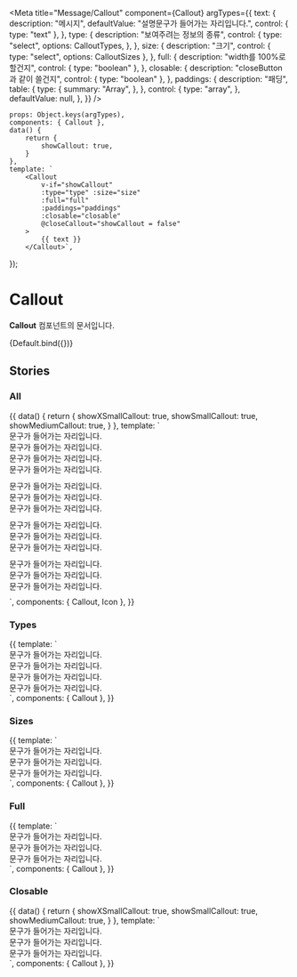 
<Meta
  title="Message/Callout"
  component={Callout}
  argTypes={{
    text: {
      description: "메시지",
      defaultValue: "설명문구가 들어가는 자리입니다.",
      control: {
        type: "text"
      },
    },
    type: {
      description: "보여주려는 정보의 종류",
      control: {
        type: "select",
        options: CalloutTypes,
      },
    },
    size: {
      description: "크기",
      control: {
        type: "select",
        options: CalloutSizes
      },
    },
    full: {
      description: "width를 100%로 할건지",
      control: {
        type: "boolean"
      },
    },
    closable: {
      description: "closeButton과 같이 쓸건지",
      control: {
        type: "boolean"
      },
    },
    paddings: {
      description: "패딩",
      table: {
        type: {
          summary: "Array",
        },
      },
      control: {
        type: "array",
      },
      defaultValue: null,
    },
  }}
/>

    props: Object.keys(argTypes),
    components: { Callout },
    data() {
        return {
            showCallout: true,
        }
    },
    template: `
        <Callout
            v-if="showCallout"
            :type="type" :size="size"
            :full="full"
            :paddings="paddings"
            :closable="closable"
            @closeCallout="showCallout = false"
        >
            {{ text }}
        </Callout>`,
});

# Callout

**Callout** 컴포넌트의 문서입니다.

<Story name="Default" height="100px">
  {Default.bind({})}
</Story>

<ArgsTable story="Default" />

## Stories

### All

<Canvas>
  <Story name="All">
    {{
        data() {
            return {
                showXSmallCallout: true,
                showSmallCallout: true,
                showMediumCallout: true,
            }
        },
        template: `
        <div>
            <div style="margin-bottom: 10px">
                <div>
                    <Callout type='information'>문구가 들어가는 자리입니다.</Callout>
                </div>
                <div>
                    <Callout type='error'>문구가 들어가는 자리입니다.</Callout>
                </div>
                <div>
                    <Callout type='success'>문구가 들어가는 자리입니다.</Callout>
                </div>
                <div>
                    <Callout type='notice'>문구가 들어가는 자리입니다.</Callout>
                </div>
            </div>
            <div style="margin-bottom: 10px">
                <div>
                    <Callout size="xsmall">문구가 들어가는 자리입니다.</Callout>
                </div>
                <div>
                    <Callout size="small">문구가 들어가는 자리입니다.</Callout>
                </div>
                <div>
                    <Callout size="medium">문구가 들어가는 자리입니다.</Callout>
                </div>
            </div>
            <div style="margin-bottom: 10px">
                <div>
                    <Callout size="xsmall" full>문구가 들어가는 자리입니다.</Callout>
                </div>
                <div>
                    <Callout size="small" full>문구가 들어가는 자리입니다.</Callout>
                </div>
                <div>
                    <Callout size="medium" full>문구가 들어가는 자리입니다.</Callout>
                </div>
            </div>
            <div style="margin-bottom: 10px">
                <div>
                    <Callout v-if="showXSmallCallout" size="xsmall" closable @closeCallout="showXSmallCallout = false">문구가 들어가는 자리입니다.</Callout>
                </div>
                <div>
                    <Callout v-if="showSmallCallout" size="small" closable @closeCallout="showSmallCallout = false">문구가 들어가는 자리입니다.</Callout>
                </div>
                <div>
                    <Callout v-if="showMediumCallout" size="medium" closable @closeCallout="showMediumCallout = false">문구가 들어가는 자리입니다.</Callout>
                </div>
            </div>
        </div>
            `,
      components: { Callout, Icon },
    }}
  </Story>
</Canvas>

### Types

<Canvas>
    <Story name="Types" height="100px">
    {{
        template: `
            <div>
                <div>
                    <Callout type='information'>문구가 들어가는 자리입니다.</Callout>
                </div>
                <div>
                    <Callout type='error'>문구가 들어가는 자리입니다.</Callout>
                </div>
                <div>
                    <Callout type='success'>문구가 들어가는 자리입니다.</Callout>
                </div>
                <div>
                    <Callout type='notice'>문구가 들어가는 자리입니다.</Callout>
                </div>
            </div>
            `,
        components: { Callout },
    }}
    </Story>
</Canvas>

### Sizes

<Canvas>
    <Story name="Sizes" height="100px">
    {{
        template: `
            <div>
                <div>
                    <Callout size="xsmall">문구가 들어가는 자리입니다.</Callout>
                </div>
                <div>
                    <Callout size="small">문구가 들어가는 자리입니다.</Callout>
                </div>
                <div>
                    <Callout size="medium">문구가 들어가는 자리입니다.</Callout>
                </div>
            </div>
            `,
        components: { Callout },
    }}
    </Story>
</Canvas>

### Full

<Canvas>
    <Story name="Full" height="100px">
    {{
        template: `
            <div>
                <div>
                    <Callout size="xsmall" full>문구가 들어가는 자리입니다.</Callout>
                </div>
                <div>
                    <Callout size="small" full>문구가 들어가는 자리입니다.</Callout>
                </div>
                <div>
                    <Callout size="medium" full>문구가 들어가는 자리입니다.</Callout>
                </div>
            </div>
            `,
        components: { Callout },
    }}
    </Story>
</Canvas>

### Closable

<Canvas>
    <Story name="Closable" height="100px">
    {{
        data() {
            return {
                showXSmallCallout: true,
                showSmallCallout: true,
                showMediumCallout: true,
            }
        },
        template: `
            <div>
                <div>
                    <Callout v-if="showXSmallCallout" size="xsmall" closable @closeCallout="showXSmallCallout = false">문구가 들어가는 자리입니다.</Callout>
                </div>
                <div>
                    <Callout v-if="showSmallCallout" size="small" closable @closeCallout="showSmallCallout = false">문구가 들어가는 자리입니다.</Callout>
                </div>
                <div>
                    <Callout v-if="showMediumCallout" size="medium" closable @closeCallout="showMediumCallout = false">문구가 들어가는 자리입니다.</Callout>
                </div>
            </div>
            `,
        components: { Callout },
    }}
    </Story>
</Canvas>